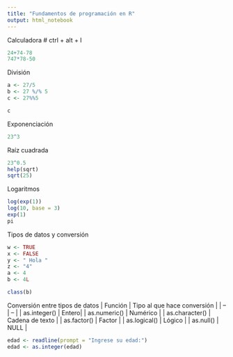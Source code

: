 ```yaml
---
title: "Fundamentos de programación en R"
output: html_notebook
---
```

Calculadora
# ctrl + alt + I

```r
24+74-78
747*78-50
```
División

```r
a <- 27/5
b <- 27 %/% 5
c <- 27%%5

c
```
Exponenciación

```r
23^3
```

Raíz cuadrada
```r
23^0.5
help(sqrt)
sqrt(25)
```

Logaritmos
```r
log(exp(1))
log(10, base = 3)
exp(1)
pi
```
Tipos de datos y conversión
```r
w <- TRUE
x <- FALSE
y <- " Hola "
z <- "4"
a <- 4
b <- 4L
```

```r
class(b)
```

Conversión entre tipos de datos
| Función | Tipo al que hace conversión |
| -- | -- |
| as.integer() | Entero|
| as.numeric() | Numérico |
| as.character() | Cadena de texto |
| as.factor() | Factor |
| as.logical() | Lógico |
| as.null() | NULL | 

```r
edad <- readline(prompt = "Ingrese su edad:")
edad <- as.integer(edad)
```

